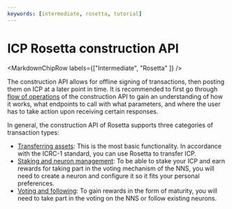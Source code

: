 ```yaml
---
keywords: [intermediate, rosetta, tutorial]
---
```



# ICP Rosetta construction API

<MarkdownChipRow labels={["Intermediate", "Rosetta" ]} />

The construction API allows for offline signing of transactions, then posting them on ICP at a later point in time. It is recommended to first go through [flow of operations](/docs/defi/rosetta/icp_rosetta/construction_api/operations-flow) of the construction API to gain an understanding of how it works, what endpoints to call with what parameters, and where the user has to take action upon receiving certain responses.

In general, the construction API of Rosetta supports three categories of transaction types:
- [Transferring assets](/docs/defi/rosetta/icp_rosetta/construction_api/operations-flow): This is the most basic functionality. In accordance with the ICRC-1 standard, you can use Rosetta to transfer ICP.
- [Staking and neuron management](/docs/defi/rosetta/icp_rosetta/construction_api/staking): To be able to stake your ICP and earn rewards for taking part in the voting mechanism of the NNS, you will need to create a neuron and configure it so it fits your personal preferences.
- [Voting and following](/docs/defi/rosetta/icp_rosetta/construction_api/voting): To gain rewards in the form of maturity, you will need to take part in the voting on the NNS or follow existing neurons.
